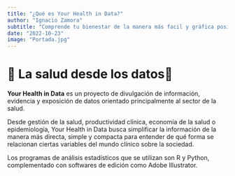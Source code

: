 ```yaml
---
title: "¿Qué es Your Health in Data?"
author: "Ignacio Zamora"
subtitle: "Comprende tu bienestar de la manera más facil y gráfica posible"
date: "2022-10-23"
image: "Portada.jpg"
---
```


# 📃 La salud desde los datos📝

**Your Health in Data** es un proyecto de divulgación de información, evidencia y exposición de datos orientado principalmente al sector de la salud.

Desde gestión de la salud, productividad clínica, economía de la salud o epidemiología, Your Health in Data busca simplificar la información de la manera más directa, simple y compacta para entender de qué forma se relacionan ciertas variables del mundo clínico sobre la sociedad.

Los programas de análisis estadísticos que se utilizan son R y Python, complementado con softwares de edición como Adobe Illustrator.
